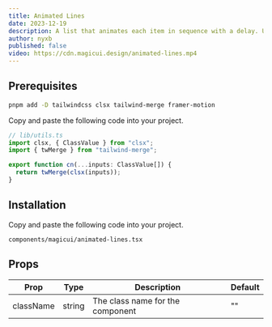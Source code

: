 ```yaml
---
title: Animated Lines
date: 2023-12-19
description: A list that animates each item in sequence with a delay. Used to showcase notifications or events on your landing page.
author: nyxb
published: false
video: https://cdn.magicui.design/animated-lines.mp4
---
```


<ComponentPreview name="animated-lines-demo" />

<Steps>

<Step>

## Prerequisites

```bash
pnpm add -D tailwindcss clsx tailwind-merge framer-motion
```

Copy and paste the following code into your project.

```typescript
// lib/utils.ts
import clsx, { ClassValue } from "clsx";
import { twMerge } from "tailwind-merge";

export function cn(...inputs: ClassValue[]) {
  return twMerge(clsx(inputs));
}
```

</Step>

<Step>

## Installation

Copy and paste the following code into your project.

```text
components/magicui/animated-lines.tsx
```

<ComponentSource name="animated-lines" />

</Step>

</Steps>

## Props

| Prop      | Type   | Description                      | Default |
| --------- | ------ | -------------------------------- | ------- |
| className | string | The class name for the component | ""      |
